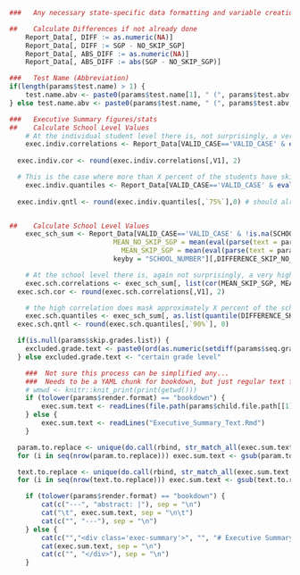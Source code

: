 ```r
###   Any necessary state-specific data formatting and variable creation - DON'T CACHE!!!

##    Calculate Differences if not already done
	Report_Data[, DIFF := as.numeric(NA)]
	Report_Data[, DIFF := SGP - NO_SKIP_SGP]
	Report_Data[, ABS_DIFF := as.numeric(NA)]
	Report_Data[, ABS_DIFF := abs(SGP - NO_SKIP_SGP)]

###   Test Name (Abbreviation)
if(length(params$test.name) > 1) {
	test.name.abv <- paste0(params$test.name[1], " (", params$test.abv[1], ") and ", params$test.name[2], " (", params$test.abv[2], ")")
} else test.name.abv <- paste0(params$test.name, " (", params$test.abv, ")")

###   Executive Summary figures/stats
##    Calculate School Level Values
	# At the individual student level there is, not surprisingly, a very high correlation...
	exec.indiv.correlations <- Report_Data[VALID_CASE=='VALID_CASE' & eval(parse(text = params$skip.subset)), list(
																					cor(eval(parse(text = params$skip.sgp)), eval(parse(text = params$seq.sgp)), use="complete.obs"))]#, keyby=c("CONTENT_AREA")]
  exec.indiv.cor <- round(exec.indiv.correlations[,V1], 2)

  # This is the case where more than X percent of the students have skip-year and one-year SGP differences that exceed X in magnitude.
	exec.indiv.quantiles <- Report_Data[VALID_CASE=='VALID_CASE' & eval(parse(text = params$skip.subset)), as.list(
																					quantile(abs(eval(parse(text = params$skip.sgp)) - eval(parse(text = params$seq.sgp))), probs=(1:19)/20, na.rm=TRUE))]#, keyby=c("CONTENT_AREA")]
  exec.indiv.qntl <- round(exec.indiv.quantiles[,`75%`],0) # should already be integer


##    Calculate School Level Values
	exec_sch_sum <- Report_Data[VALID_CASE=='VALID_CASE' & !is.na(SCHOOL_NUMBER), list(
      			          MEAN_NO_SKIP_SGP = mean(eval(parse(text = params$seq.sgp)), na.rm = TRUE),
            			    MEAN_SKIP_SGP = mean(eval(parse(text = params$skip.sgp)), na.rm = TRUE)),
            			  keyby = "SCHOOL_NUMBER"][,DIFFERENCE_SKIP_NO_SKIP_MEAN_SGP:=round(abs(MEAN_SKIP_SGP-MEAN_NO_SKIP_SGP), 2)] # keyby = c("CONTENT_AREA", "SCHOOL_NUMBER")

	# At the school level there is, again not surprisingly, a very high correlation (~ 0.9)
	exec.sch.correlations <- exec_sch_sum[, list(cor(MEAN_SKIP_SGP, MEAN_NO_SKIP_SGP, use="complete.obs"))] # , keyby=c("CONTENT_AREA")
  exec.sch.cor <- round(exec.sch.correlations[,V1], 2)

	# the high correlation does mask approximately X percent of the schools whose mean/median SGP differs by X or more.
	exec.sch.quantiles <- exec_sch_sum[, as.list(quantile(DIFFERENCE_SKIP_NO_SKIP_MEAN_SGP, probs=(1:19)/20, na.rm=TRUE))] #, keyby=c("CONTENT_AREA")]
  exec.sch.qntl <- round(exec.sch.quantiles[,`90%`], 0)

  if(is.null(params$skip.grades.list)) {
    excluded.grade.text <- paste0(ord(as.numeric(setdiff(params$seq.grades, params$skip.grades))), " grade")
  } else excluded.grade.text <- "certain grade level"
```

```r

	###  Not sure this process can be simplified any...  
	###  Needs to be a YAML chunk for bookdown, but just regular text for pagedown (Literasee nciea_report template)
	# wmwd <- knitr::knit_print(print(getwd()))
	if (tolower(params$render.format) == "bookdown") {
		exec.sum.text <- readLines(file.path(params$child.file.path[[1]], "Executive_Summary_Text.Rmd"))
	} else {
		exec.sum.text <- readLines("Executive_Summary_Text.Rmd")
	}

  param.to.replace <- unique(do.call(rbind, str_match_all(exec.sum.text, "PRM__\\s*(.*?)\\s*__PRM")))
  for (i in seq(nrow(param.to.replace))) exec.sum.text <- gsub(param.to.replace[i,1], eval(parse(text=paste0("params[['", param.to.replace[i,2], "']][[1]]"))), exec.sum.text, fixed=TRUE)

  text.to.replace <- unique(do.call(rbind, str_match_all(exec.sum.text, "TXT__\\s*(.*?)\\s*__TXT")))
  for (i in seq(nrow(text.to.replace))) exec.sum.text <- gsub(text.to.replace[i,1], eval(parse(text=text.to.replace[i,2])), exec.sum.text, fixed=TRUE)

	if (tolower(params$render.format) == "bookdown") {
		cat(c("---", "abstract: |"), sep = "\n")
		cat("\t", exec.sum.text, sep = "\n\t")
		cat(c("", "---"), sep = "\n")
	} else {
		cat(c("","<div class='exec-summary'>", "", "# Executive Summary {-}"), sep = "\n")
		cat(exec.sum.text, sep = "\n")
		cat(c("", "</div>"), sep = "\n")
	}
```
